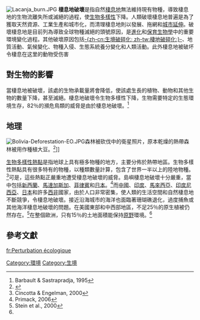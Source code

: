 [[Image:Lacanja_burn.JPG|thumb]]
'''棲息地破壞'''是指自然[[棲息地|棲息地]]無法維持現有物種，導致棲息地的生物流離失所或滅絕的過程，使[[生物多樣性|生物多樣性]]下降。人類破壞棲息地普遍是為了獲取天然資源、工業生產和城市化，而清理棲息地則以發展、拖網和[[城市延伸|城市延伸]]。破壞棲息地是目前列為導致全球物種滅絕的頭號原因，是[[進化|進化]]和[[保育生物學|保育生物學]]中的重要環境變化過程。其他破壞原因包括[[生境破碎化|-{zh-cn:生境破碎化; zh-tw:棲地破碎化;}-]]、地質活動、氣候變化、物種入侵、生態系統養分變化和人類活動。此外棲息地被破坏令棲息在这里的動物受伤害

== 對生物的影響 ==
當棲息地被破壞，該處的生物承載量將會降低，使該處生長的植物、動物和其他生物的數量下降，甚至滅絕。棲息地破壞令生物多樣性下降，生物需要特定的生態環境生存，82％的瀕危鳥類的威脅是由於棲息地破壞。<ref>Barbault & Sastrapradja, 1995</ref>

== 地理 ==
[[File:Bolivia-Deforestation-EO.JPG|thumb]]森林被砍伐中的衛星照片，原本乾燥的熱帶森林被用作種植大豆。<ref>{{cite web
  | title = Tierras Bajas Deforestation, Bolivia
  | work = Newsroom.  Photo taken from the International Space Station on April 16, 2001
  | publisher = [[NASA_Earth_Observatory|NASA Earth Observatory]]
  | date = 2001-04-16
  | url = http://earthobservatory.nasa.gov/Newsroom/NewImages/images.php3?img_id=4842
  | accessdate = 2008-08-11
  | archive-date = 2008-09-20
  | archive-url = https://web.archive.org/web/20080920061746/http://earthobservatory.nasa.gov/Newsroom/NewImages/images.php3?img_id=4842
  | dead-url = no
  }}</ref>]]

[[生物多樣性熱點|生物多樣性熱點]]是指地球上具有極多物種的地方，主要分佈於熱帶地區。生物多樣性熱點具有很多特有的物種，以種類數量計算，包含了世界一半以上的陸地物種。<ref name="Cincotta">Cincotta & Engelman, 2000</ref>可是，這些熱點正嚴重地遭受棲息地破壞的威脅。島嶼棲息地破壞十分嚴重，當中包括[[新西蘭|新西蘭]]、[[馬達加斯加|馬達加斯加]]、[[菲律賓|菲律賓]]和[[日本|日本]]。<ref name="Primack">Primack, 2006</ref>而[[中國|中國]]、[[印度|印度]]、[[馬來西亞|馬來西亞]]、[[印度尼西亞|印度尼西亞]]、[[日本|日本]]和許多[[西非|西非]]國家，由於人口非常密集，使人類的生活空間和自然棲息地不斷競爭，令棲息地破壞。接近沿海城市的海洋也面臨著珊瑚礁退化，過度捕魚或其他海洋棲息地破壞的問題。在美國東部和中西部地區，不足25％的原生植被仍然存在。<ref name="Stein">Stein et al., 2000</ref>在整個歐洲，只有15％的土地面積能保持[[原野|原野]]環境。<ref name="Primack"/>

== 參考文獻 ==
{{Reflist}}

{{人口}}

[[Category:環境|Category:環境]]
[[Category:生境|Category:生境]]

[[fr:Perturbation_écologique|fr:Perturbation écologique]]